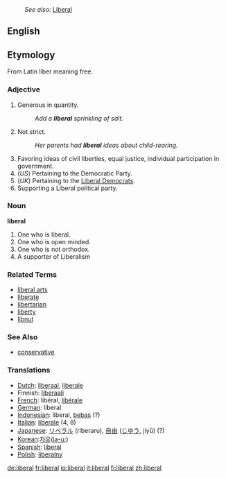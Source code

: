 :''See also:'' [[Liberal]]
==English==
==Etymology==
From Latin liber meaning free.

===Adjective===
{{en-adj}}
# Generous in quantity.
#: ''Add a '''liberal''' sprinkling of salt.''
# Not strict.
#: ''Her parents had '''liberal''' ideas about child-rearing.''
# Favoring ideas of civil liberties, equal justice, individual participation in government. 
# (''US'') Pertaining to the Democratic Party.
# (''UK'') Pertaining to the [[Liberal Democrat]]s.
# Supporting a Liberal political party.

===Noun===
'''liberal'''

# One who is liberal.
# One who is open minded.
# One who is not orthodox.
# A supporter of Liberalism
===Related Terms===
*[[liberal arts]] 
*[[liberate]] 
*[[libertarian]] 
*[[liberty]] 
*[[libnut]] 

===See Also===
*[[conservative]]

=== Translations ===
*[[Dutch]]: [[liberaal]], [[liberale]]
*Finnish: [[liberaali]]
*[[French]]: libéral, [[libérale]]
*[[German]]: liberal
*[[Indonesian]]: liberal, [[bebas]] (?)
*[[Italian]]: [[liberale]] (4, 8)
*[[Japanese]]: [[リベラル]] (riberaru), [[自由]] ([[じゆう]], jiyū) (?)
*[[Korean]]:[[자유]]([[ja-u;]])
*[[Spanish]]: [[:es:liberal|liberal]]
*[[Polish]]: [[liberalny]]

[[de:liberal]]
[[fr:liberal]]
[[io:liberal]]
[[it:liberal]]
[[fi:liberal]]
[[zh:liberal]]